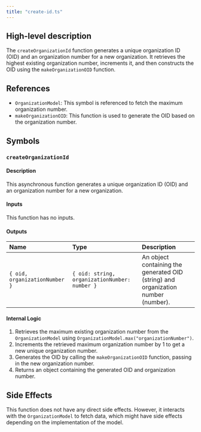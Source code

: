 ```yaml
---
title: "create-id.ts"
---
```


## High-level description
The `createOrganizationId` function generates a unique organization ID (OID) and an organization number for a new organization. It retrieves the highest existing organization number, increments it, and then constructs the OID using the `makeOrganizationOID` function.

## References
- `OrganizationModel`: This symbol is referenced to fetch the maximum organization number.
- `makeOrganizationOID`: This function is used to generate the OID based on the organization number.

## Symbols

### `createOrganizationId`
#### Description
This asynchronous function generates a unique organization ID (OID) and an organization number for a new organization.

#### Inputs
This function has no inputs.

#### Outputs
| Name | Type | Description |
|:-----|:-----|:------------|
| `{ oid, organizationNumber }` | `{ oid: string, organizationNumber: number }` | An object containing the generated OID (string) and organization number (number). |

#### Internal Logic
1. Retrieves the maximum existing organization number from the `OrganizationModel` using `OrganizationModel.max("organizationNumber")`.
2. Increments the retrieved maximum organization number by 1 to get a new unique organization number.
3. Generates the OID by calling the `makeOrganizationOID` function, passing in the new organization number.
4. Returns an object containing the generated OID and organization number.

## Side Effects
This function does not have any direct side effects. However, it interacts with the `OrganizationModel` to fetch data, which might have side effects depending on the implementation of the model.
